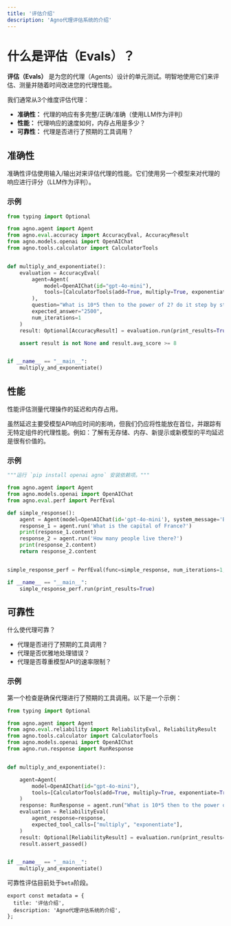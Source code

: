 ```yaml
---
title: '评估介绍'
description: 'Agno代理评估系统的介绍'
---
```


# 什么是评估（Evals）？

**评估（Evals）** 是为您的代理（Agents）设计的单元测试。明智地使用它们来评估、测量并随着时间改进您的代理性能。

我们通常从3个维度评估代理：

* **准确性：** 代理的响应有多完整/正确/准确（使用LLM作为评判）
* **性能：** 代理响应的速度如何，内存占用是多少？
* **可靠性：** 代理是否进行了预期的工具调用？

## 准确性

准确性评估使用输入/输出对来评估代理的性能。它们使用另一个模型来对代理的响应进行评分（LLM作为评判）。

### 示例

```python
from typing import Optional

from agno.agent import Agent
from agno.eval.accuracy import AccuracyEval, AccuracyResult
from agno.models.openai import OpenAIChat
from agno.tools.calculator import CalculatorTools


def multiply_and_exponentiate():
    evaluation = AccuracyEval(
        agent=Agent(
            model=OpenAIChat(id="gpt-4o-mini"),
            tools=[CalculatorTools(add=True, multiply=True, exponentiate=True)],
        ),
        question="What is 10*5 then to the power of 2? do it step by step",
        expected_answer="2500",
        num_iterations=1
    )
    result: Optional[AccuracyResult] = evaluation.run(print_results=True)

    assert result is not None and result.avg_score >= 8


if __name__ == "__main__":
    multiply_and_exponentiate()
```

## 性能

性能评估测量代理操作的延迟和内存占用。

虽然延迟主要受模型API响应时间的影响，但我们仍应将性能放在首位，并跟踪有无特定组件的代理性能。例如：了解有无存储、内存、新提示或新模型的平均延迟是很有价值的。

### 示例

```python
"""运行 `pip install openai agno` 安装依赖项。"""

from agno.agent import Agent
from agno.models.openai import OpenAIChat
from agno.eval.perf import PerfEval

def simple_response():
    agent = Agent(model=OpenAIChat(id='gpt-4o-mini'), system_message='Be concise, reply with one sentence.', add_history_to_messages=True)
    response_1 = agent.run('What is the capital of France?')
    print(response_1.content)
    response_2 = agent.run('How many people live there?')
    print(response_2.content)
    return response_2.content


simple_response_perf = PerfEval(func=simple_response, num_iterations=1, warmup_runs=0)

if __name__ == "__main__":
    simple_response_perf.run(print_results=True)
```

## 可靠性

什么使代理可靠？

* 代理是否进行了预期的工具调用？
* 代理是否优雅地处理错误？
* 代理是否尊重模型API的速率限制？

### 示例

第一个检查是确保代理进行了预期的工具调用。以下是一个示例：

```python
from typing import Optional

from agno.agent import Agent
from agno.eval.reliability import ReliabilityEval, ReliabilityResult
from agno.tools.calculator import CalculatorTools
from agno.models.openai import OpenAIChat
from agno.run.response import RunResponse


def multiply_and_exponentiate():

    agent=Agent(
        model=OpenAIChat(id="gpt-4o-mini"),
        tools=[CalculatorTools(add=True, multiply=True, exponentiate=True)],
    )
    response: RunResponse = agent.run("What is 10*5 then to the power of 2? do it step by step")
    evaluation = ReliabilityEval(
        agent_response=response,
        expected_tool_calls=["multiply", "exponentiate"],
    )
    result: Optional[ReliabilityResult] = evaluation.run(print_results=True)
    result.assert_passed()


if __name__ == "__main__":
    multiply_and_exponentiate()
```

可靠性评估目前处于`beta`阶段。

```
export const metadata = {
  title: '评估介绍',
  description: 'Agno代理评估系统的介绍',
};

```
